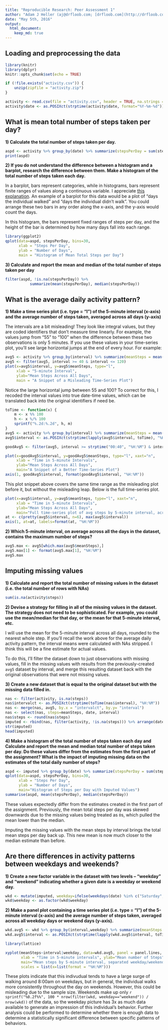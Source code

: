 ```yaml
---
title: "Reproducible Research: Peer Assessment 1"
author: "Adam J Heller (aj@drfloob.com; [drfloob.com](http://drfloob.com))"
date: "May 5th, 2016"
output: 
  html_document:
    keep_md: true
---
```



## Loading and preprocessing the data

```r
library(knitr)
library(dplyr)
knitr::opts_chunk$set(echo = TRUE)
```

```r
if (!file.exists("activity.csv")) {
    unzip(zipfile = "activity.zip")
}

activity <- read.csv(file = "activity.csv", header = TRUE, na.strings = "NA", stringsAsFactors = FALSE)
activity$date <- as.POSIXct(strptime(activity$date, format="%Y-%m-%d"))
```

## What is mean total number of steps taken per day?

**1) Calculate the total number of steps taken per day.**

```r
aspd <- activity %>% group_by(date) %>% summarize(stepsPerDay = sum(steps, na.rm=TRUE))
print(aspd)
```

**2) If you do not understand the difference between a histogram and a barplot, research the difference between them. Make a histogram of the total number of steps taken each day.**

In a barplot, bars represent categories, while in histograms, bars represent finite ranges of values along a continuous variable. I appreciate [this explanation](http://shodor.org/interactivate/discussions/HistogramsVsBarGraph/). An example of a barplot for this data would be a plot of "days the individual walked" and "days the individual didn't walk". You could arrange these two bars in any order along the x-axis, and the y-axis would count the days.

In this histogram, the bars represent fixed ranges of steps per day, and the height of the bar is determined by how many days fall into each range.

```r
library(ggplot2)
qplot(data=aspd, stepsPerDay, bins=30,
      xlab = "Steps Per Day", 
      ylab = "Number of Days",
      main = "Histogram of Mean Total Steps per Day")
```

**3) Calculate and report the mean and median of the total number of steps taken per day**

```r
filter(aspd, !is.na(stepsPerDay)) %>% 
           summarize(mean(stepsPerDay), median(stepsPerDay))
```


## What is the average daily activity pattern?

**1) Make a time series plot (i.e. type = "l") of the 5-minute interval (x-axis) and the average number of steps taken, averaged across all days (y-axis)**

The intervals are a bit misleading! They look like integral values, but they are coded identifiers that don't measure time linearly. For example, the values jump from "55" to "100" when the difference between these two observations is only 5 minutes. If you use these values in your time-series plot, you'll see large horizontal jumps at the end of every hour. For example:

```r
avg5 <- activity %>% group_by(interval) %>% summarize(meanSteps = mean(steps, na.rm = TRUE))
avg5 <- filter(avg5, interval >= 40 & interval <= 120)
plot(x=avg5$interval, y=avg5$meanSteps, type="l", 
     xlab = "5-minute Interval", 
     ylab="Mean Steps Across All Days", 
     main = "A Snippet of a Misleading Time-Series Plot")
```

Notice the large horizontal jump between 55 and 100?  To correct for this, I recoded the interval values into true date-time values, which can be translated back into the original identifiers if need be.

```r
toTime <- function(x) {
    m <- x %% 100
    h <- x %/% 100
    sprintf("%.2d:%.2d", h, m)
}
avg5 <- activity %>% group_by(interval) %>% summarize(meanSteps = mean(steps, na.rm = TRUE))
avg5$interval <- as.POSIXct(strptime(lapply(avg5$interval, toTime), "%H:%M"))

goodAvg5 <- filter(avg5, interval >= strptime("00:40", "%H:%M") & interval <= strptime("01:20", "%H:%M"))

plot(x=goodAvg5$interval, y=goodAvg5$meanSteps, type="l", xaxt="n", 
     xlab = "Time in 5-minute Intervals", 
     ylab="Mean Steps Across All Days", 
     main="A Snippet of a Better Time-Series Plot")
axis(1, goodAvg5$interval, format(goodAvg5$interval, "%H:%M"))
```

This plot snippet above covers the same time range as the misleading plot before it, but without the misleading leap. Below is the full time-series plot. 

```r
plot(x=avg5$interval, y=avg5$meanSteps, type="l", xaxt="n",
     xlab = "Time in 5-minute Intervals", 
     ylab="Mean Steps Across All Days", 
     main="Full time-series plot of avg steps by 5-minute interval, across all days")
at <- c(pretty(avg5$interval, n=6), max(avg5$interval))
axis(1, at=at, labels=format(at, "%H:%M"))
```

**2) Which 5-minute interval, on average across all the days in the dataset, contains the maximum number of steps?**

```r
avg5.max <- avg5[which.max(avg5$meanSteps),]
avg5.max[1] <- format(avg5.max[1], "%H:%M")
avg5.max
```

## Imputing missing values


**1) Calculate and report the total number of missing values in the dataset (i.e. the total number of rows with NAs)**

```r
sum(is.na(activity$steps))
```

**2) Devise a strategy for filling in all of the missing values in the dataset. The strategy does not need to be sophisticated. For example, you could use the mean/median for that day, or the mean for that 5-minute interval, etc.**

I will use the mean for the 5-minute interval across all days, rounded to the nearest whole step. If you'll recall the work above for the average daily activity pattern, the interval means were calculated with NAs stripped. I think this will be a fine estimate for actual values.

To do this, I'll filter the dataset down to just observations with missing values, fill in the missing values with results from the previously-created `avg5` dataset by interval, and merge this resulting dataset back with the original observations that were not missing values.

**3) Create a new dataset that is equal to the original dataset but with the missing data filled in.**

```r
nas <- filter(activity, is.na(steps))
nas$intervalct <- as.POSIXct(strptime(toTime(nas$interval), "%H:%M"))
nas <- merge(nas, avg5, by.x = "intervalct", by.y= "interval")
nas <- select(nas, steps=meanSteps, date, interval)
nas$steps <- round(nas$steps)
imputed <- rbind(nas, filter(activity, !is.na(steps))) %>% arrange(date, interval)
str(imputed)
head(imputed)
```

**4) Make a histogram of the total number of steps taken each day and Calculate and report the mean and median total number of steps taken per day. Do these values differ from the estimates from the first part of the assignment? What is the impact of imputing missing data on the estimates of the total daily number of steps?**

```r
aspd <- imputed %>% group_by(date) %>% summarize(stepsPerDay = sum(steps, na.rm=TRUE))
qplot(data=aspd, stepsPerDay, bins=30,
      xlab = "Steps Per Day", 
      ylab = "Number of Days", 
      main="Histogram of Steps per Day with Imputed Values")
summarise(aspd, mean(stepsPerDay), median(stepsPerDay))
```

These values expectedly differ from the estimates created in the first part of the assignment. Previously, the mean total steps per day was skewed downwards due to the missing values being treated as `0`s, which pulled the mean lower than the median. 

Imputing the missing values with the mean steps by interval brings the total mean steps per day back up. This new mean is now much closer to the median estimate than before.

## Are there differences in activity patterns between weekdays and weekends?

**1) Create a new factor variable in the dataset with two levels – “weekday” and “weekend” indicating whether a given date is a weekday or weekend day.**

```r
wkd <- mutate(imputed, weekday=ifelse(weekdays(date) %in% c("Saturday", "Sunday"), "weekend", "weekday"))
wkd$weekday <- as.factor(wkd$weekday)
```

**2) Make a panel plot containing a time series plot (i.e. type = "l") of the 5-minute interval (x-axis) and the average number of steps taken, averaged across all weekday days or weekend days (y-axis).**

```r
wkd.avg5 <- wkd %>% group_by(interval,weekday) %>% summarize(meanSteps = mean(steps))
wkd.avg5$interval <- as.POSIXct(strptime(lapply(wkd.avg5$interval, toTime), "%H:%M"))

library(lattice)

xyplot(meanSteps~interval|weekday, data=wkd.avg5, panel = panel.lines, layout=c(1,2),
       xlab = "Time in 5-minute intervals", ylab="Mean number of Steps", 
       main="Mean steps by 5-minute interval, separated weekday/weekend",
       scales = list(x=list(format = "%H:%M")))
```

These plots indicate that this indivudual tends to have a large surge of walking around 8:00am on weekdays, but in general, the individual walks more consistently throughout the day on weekends. However, this could be misleading due to the sample size. Weekends make up only `r sprintf("%0.2f%%", 100 * nrow(filter(wkd, weekday=="weekend")) / nrow(wkd))` of the data, so the weekday picture has 3x as much data available to generate an impression of this individual's behavior. Further analysis could be performed to determine whether there is enough data to determine a statistically significant difference between specific patterns of behaviors.
